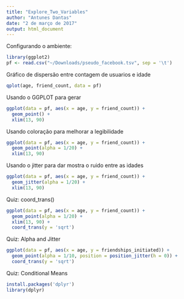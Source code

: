 ```yaml
---
title: "Explore_Two_Variables"
author: "Antunes Dantas"
date: "2 de março de 2017"
output: html_document
---
```


Configurando o ambiente:

```r
library(ggplot2)
pf <- read.csv("~/Downloads/pseudo_facebook.tsv", sep = '\t')
```

Gráfico de dispersão entre contagem de usuarios e idade

```r
qplot(age, friend_count, data = pf)
```

Usando o GGPLOT para gerar

```r
ggplot(data = pf, aes(x = age, y = friend_count)) + 
  geom_point() +
  xlim(13, 90)
```

Usando coloração para melhorar a legibilidade

```r
ggplot(data = pf, aes(x = age, y = friend_count)) + 
  geom_point(alpha = 1/20) +
  xlim(13, 90)
```

Usando o jitter para dar mostra o ruido entre as idades
```r
ggplot(data = pf, aes(x = age, y = friend_count)) + 
  geom_jitter(alpha = 1/20) +
  xlim(13, 90)
```

Quiz: coord_trans()

```r
ggplot(data = pf, aes(x = age, y = friend_count)) + 
  geom_point(alpha = 1/20) +
  xlim(13, 90) +
  coord_trans(y = 'sqrt')
```

Quiz: Alpha and Jitter

```r
ggplot(data = pf, aes(x = age, y = friendships_initiated)) + 
  geom_point(alpha = 1/10, position = position_jitter(h = 0)) +
  coord_trans(y = 'sqrt')
```

Quiz: Conditional Means

```r
install.packages('dplyr')
library(dplyr)

```

